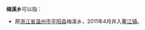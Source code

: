 '''梅溪乡'''可以指：
{{PRC admin/disambig|43/06/02/200/000|45/03/29/201/000}}
* 原[[浙江省|浙江省]][[温州市|温州市]][[平阳县|平阳县]]梅溪乡，2011年4月并入[[鳌江镇_(平阳县)|鳌江镇]]。
{{disambig|cat=三字中国乡名消歧义}}
